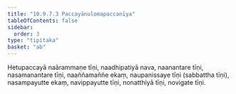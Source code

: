 ```yaml
---
title: "10.9.7.3 Paccayānulomapaccanīya"
tableOfContents: false
sidebar:
  order: 3
type: "tipitaka"
basket: "ab"
---
```



<DynamicBreadcrumb />

<Division number="314">

<Paragraph number="3090">
Hetupaccayā naārammaṇe tīṇi, naadhipatiyā nava, naanantare tīṇi, nasamanantare tīṇi, naaññamaññe ekaṃ, naupanissaye tīṇi (sabbattha tīṇi), nasampayutte ekaṃ, navippayutte tīṇi, nonatthiyā tīṇi, novigate tīṇi.
</Paragraph>
</Division>